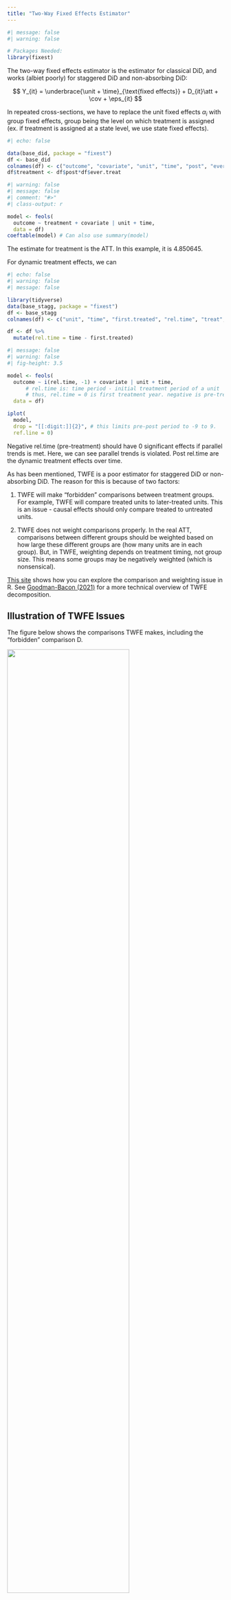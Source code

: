 ```yaml
---
title: "Two-Way Fixed Effects Estimator"
---
```


```r
#| message: false
#| warning: false

# Packages Needed:
library(fixest)
```

The two-way fixed effects estimator is the estimator for classical DiD, and works (albiet poorly) for staggered DiD and non-absorbing DiD:

$$
Y_{it} = \underbrace{\unit + \time}_{\text{fixed effects}} + D_{it}\att + \cov + \eps_{it}
$$

::: small
In repeated cross-sections, we have to replace the unit fixed effects $\alpha_i$ with group fixed effects, group being the level on which treatment is assigned (ex. if treatment is assigned at a state level, we use state fixed effects).
:::

```r
#| echo: false

data(base_did, package = "fixest")
df <- base_did
colnames(df) <- c("outcome", "covariate", "unit", "time", "post", "ever.treat")
df$treatment <- df$post*df$ever.treat
```

```r
#| warning: false
#| message: false
#| comment: "#>"
#| class-output: r

model <- feols(
  outcome ~ treatment + covariate | unit + time,
  data = df)
coeftable(model) # Can also use summary(model)
```

::: small
The estimate for treatment is the ATT. In this example, it is 4.850645.
:::

For dynamic treatment effects, we can

```r
#| echo: false
#| warning: false
#| message: false

library(tidyverse)
data(base_stagg, package = "fixest")
df <- base_stagg
colnames(df) <- c("unit", "time", "first.treated", "rel.time", "treat", "te", "covariate", "outcome")

df <- df %>%
  mutate(rel.time = time - first.treated)
```

```r
#| message: false
#| warning: false
#| fig-height: 3.5

model <- feols(
  outcome ~ i(rel.time, -1) + covariate | unit + time,
      # rel.time is: time period - initial treatment period of a unit
      # thus, rel.time = 0 is first treatment year. negative is pre-treat.
  data = df)

iplot(
  model,
  drop = "[[:digit:]]{2}", # this limits pre-post period to -9 to 9.
  ref.line = 0)
```

::: small
Negative rel.time (pre-treatment) should have 0 significant effects if parallel trends is met. Here, we can see parallel trends is violated. Post rel.time are the dynamic treatment effects over time.
:::

As has been mentioned, TWFE is a poor estimator for staggered DiD or non-absorbing DiD. The reason for this is because of two factors:

1.  TWFE will make "forbidden" comparisons between treatment groups. For example, TWFE will compare treated units to later-treated units. This is an issue - causal effects should only compare treated to untreated units.

2.  TWFE does not weight comparisons properly. In the real ATT, comparisons between different groups should be weighted based on how large these different groups are (how many units are in each group). But, in TWFE, weighting depends on treatment timing, not group size. This means some groups may be negatively weighted (which is nonsensical).

::: small
[This site](https://asjadnaqvi.github.io/DiD/docs/code_r/06_bacon_r/) shows how you can explore the comparison and weighting issue in R. See [Goodman-Bacon (2021)](https://www.sciencedirect.com/science/article/abs/pii/S0304407621001445) for a more technical overview of TWFE decomposition.
:::

::: {.callout-note collapse="true" appearance="simple"}
## Illustration of TWFE Issues

The figure below shows the comparisons TWFE makes, including the "forbidden" comparison D.

![](images/clipboard-2200187195.png){fig-align="center" width="75%"}

The figure below shows how TWFE comparisons are weighted:

![](images/clipboard-3589189122.png){fig-align="center" width="55%"}
:::
